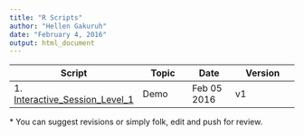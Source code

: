 ```yaml
---
title: "R Scripts"
author: "Hellen Gakuruh"
date: "February 4, 2016"
output: html_document
---
```


Script      | Topic | Date | Version
------------|-------|------|---------
1. [Interactive_Session_Level_1](Scripts/Interactive_Session_Level_1.R) | Demo | Feb 05 2016 | v1




\* You can suggest revisions or simply folk, edit and push for review.


